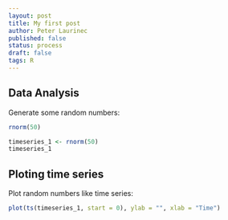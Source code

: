 ```yaml
---
layout: post
title: My first post
author: Peter Laurinec
published: false
status: process
draft: false
tags: R
---
```


## Data Analysis

Generate some random numbers:

```r
rnorm(50)
```

```r
timeseries_1 <- rnorm(50)
timeseries_1
```

## Ploting time series

Plot random numbers like time series:

```r
plot(ts(timeseries_1, start = 0), ylab = "", xlab = "Time")
```
